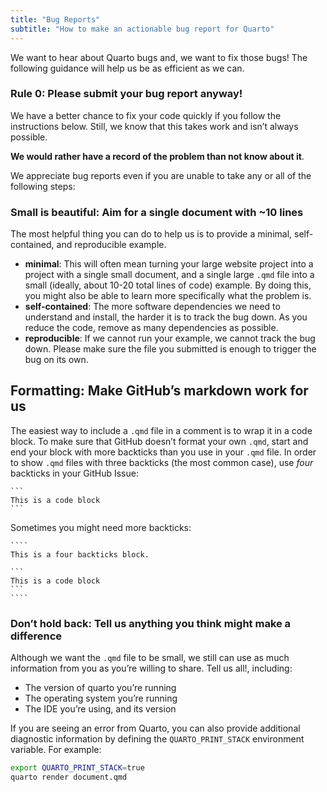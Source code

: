 ```yaml
---
title: "Bug Reports"
subtitle: "How to make an actionable bug report for Quarto"
---
```


We want to hear about Quarto bugs and, we want to fix those bugs! The following guidance will help us be as efficient as we can.

### Rule 0: Please submit your bug report anyway!

We have a better chance to fix your code quickly if you follow the instructions below. Still, we know that this takes work and isn't always possible.

**We would rather have a record of the problem than not know about it**.

We appreciate bug reports even if you are unable to take any or all of the following steps:

### Small is beautiful: Aim for a single document with \~10 lines

The most helpful thing you can do to help us is to provide a minimal, self-contained, and reproducible example.

-   **minimal**: This will often mean turning your large website project into a project with a single small document, and a single large `.qmd` file into a small (ideally, about 10-20 total lines of code) example. By doing this, you might also be able to learn more specifically what the problem is.
-   **self-contained**: The more software dependencies we need to understand and install, the harder it is to track the bug down. As you reduce the code, remove as many dependencies as possible.
-   **reproducible**: If we cannot run your example, we cannot track the bug down. Please make sure the file you submitted is enough to trigger the bug on its own.

## Formatting: Make GitHub's markdown work for us

The easiest way to include a `.qmd` file in a comment is to wrap it in a code block. To make sure that GitHub doesn't format your own `.qmd`, start and end your block with more backticks than you use in your `.qmd` file. In order to show `.qmd` files with three backticks (the most common case), use *four* backticks in your GitHub Issue:

    ```
    This is a code block
    ```

Sometimes you might need more backticks:

    ````
    This is a four backticks block.

    ```
    This is a code block
    ```
    ````

### Don't hold back: Tell us anything you think might make a difference

Although we want the `.qmd` file to be small, we still can use as much information from you as you're willing to share. Tell us all!, including:

-   The version of quarto you're running
-   The operating system you're running
-   The IDE you're using, and its version

If you are seeing an error from Quarto, you can also provide additional diagnostic information by defining the `QUARTO_PRINT_STACK` environment variable. For example:

```bash
export QUARTO_PRINT_STACK=true
quarto render document.qmd
```
